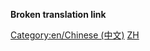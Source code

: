 '''Broken translation link'''{{en/-}}
{{en/Bilingual box| Zh
| 本页提供了在OpenTTD Wiki上所使用的全部'''中文文件（图片）'''。
| ''This page provides an index for a wide range of '''files (images) in Chinese''' in OpenTTD Wiki.''}}

[[Category:en/Chinese (中文)]][[Category:en/Files in other languages|ZH]]